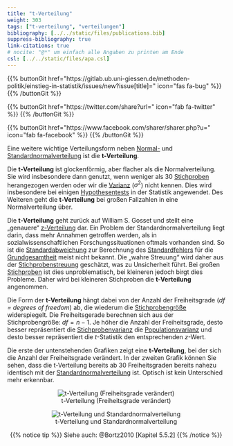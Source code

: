 ```yaml
---
title: "t-Verteilung"
weight: 303
tags: ["t-verteilung", "verteilungen"]
bibliography: [../../static/files/publications.bib]
suppress-bibliography: true
link-citations: true
# nocite: "@*" um einfach alle Angaben zu printen am Ende
csl: [../../static/files/apa.csl]
---
```


{{% buttonGit href=\"https\:\/\/gitlab.ub.uni-giessen.de\/methoden-politik\/einstieg-in-statistik\/issues\/new?issue[title]=\" icon=\"fas fa-bug\" %}} {{% /buttonGit %}} 

{{% buttonGit href=\"https\:\/\/twitter.com\/share?url=\" icon=\"fab fa-twitter\" %}} {{% /buttonGit %}}

{{% buttonGit href=\"https\:\/\/www.facebook.com\/sharer\/sharer.php?u=\" icon=\"fab fa-facebook\" %}} {{% /buttonGit %}}

Eine weitere wichtige Verteilungsform neben [Normal-](../../glossar/normalverteilung/index.html) und [Standardnormalverteilung](../../glossar/standardnormalverteilung/index.html) ist die **t-Verteilung**.

Die **t-Verteilung** ist glockenförmig, aber flacher als die Normalverteilung. Sie wird insbesondere dann genutzt, wenn weniger als 30 [Stichproben](../../glossar/stichprobe/index.html) herangezogen werden oder wir die [Varianz](../../glossar/varianz/index.html) ($\sigma^2$) nicht kennen. Dies wird insbesondere bei einigen [Hypothesentests](../../glossar/signifikanztest/index.html) in der Statistik angewendet. Des Weiteren geht die **t-Verteilung** bei großen Fallzahlen in eine Normalverteilung über.

Die **t-Verteilung** geht zurück auf William S. Gosset und stellt eine „genauere“ [z-Verteilung](../../glossar/zverteilung/index.html) dar.
Ein Problem der Standardnormalverteilung liegt darin, dass mehr Annahmen getroffen werden, als in sozialwissenschaftlichen Forschungssituationen oftmals vorhanden sind. So ist die [Standardabweichung](../../glossar/standardabweichung/index.html) zur Berechnung des [Standardfehlers](../../glossar/standardfehler/index.html) für die [Grundgesamtheit](../../glossar/grundgesamtheit/index.html) meist nicht bekannt. Die „wahre Streuung“ wird daher aus der [Stichprobenstreuung](../../glossar/stichprobenvarianz/index.html) geschätzt, was zu Unsicherheit führt. Bei großen [Stichproben](../../glossar/stichprobe/index.html) ist dies unproblematisch, bei kleineren jedoch birgt dies Probleme. Daher wird bei kleineren Stichproben die **t-Verteilung** angenommen.

Die Form der **t-Verteilung** hängt dabei von der Anzahl der Freiheitsgrade (*df = degrees of freedom*) ab, die wiederum die [Stichprobengröße](../../glossar/stichprobenumfang/index.html) widerspiegelt. Die Freiheitsgerade berechnen sich aus der Stichprobengröße: $df=n - 1$. Je höher die Anzahl der Freiheitsgrade, desto besser repräsentiert die [Stichprobenvarianz](../../glossar/stichprobenvarianz/index.html) die [Populationsvarianz](../../glossar/populationsvarianz/index.html) und desto besser repräsentiert die $t$-Statistik den entsprechenden $z$-Wert.

Die erste der untenstehenden Grafiken zeigt eine **t-Verteilung**, bei der sich die Anzahl der Freiheitsgrade verändert. In der zweiten Grafik können Sie sehen, dass die t-Verteilung bereits ab 30 Freiheitsgraden bereits nahezu identisch mit der [Standardnormalverteilung](../../glossar/standardnormalverteilung/index.html) ist. Optisch ist kein Unterschied mehr erkennbar.

<center>


![t-Verteilung (Freiheitsgrade verändert)](../images/tdist.gif)

![t-Verteilung und Standardnormalverteilung](../images/tverte_standnormv2.png)

{{% notice tip %}}
Siehe auch: @Bortz2010 [Kapitel 5.5.2]
{{% /notice %}}
